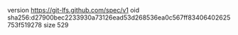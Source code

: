 version https://git-lfs.github.com/spec/v1
oid sha256:d27900bec2233930a73126ead53d268536ea0c567ff83406402625753f519278
size 529
